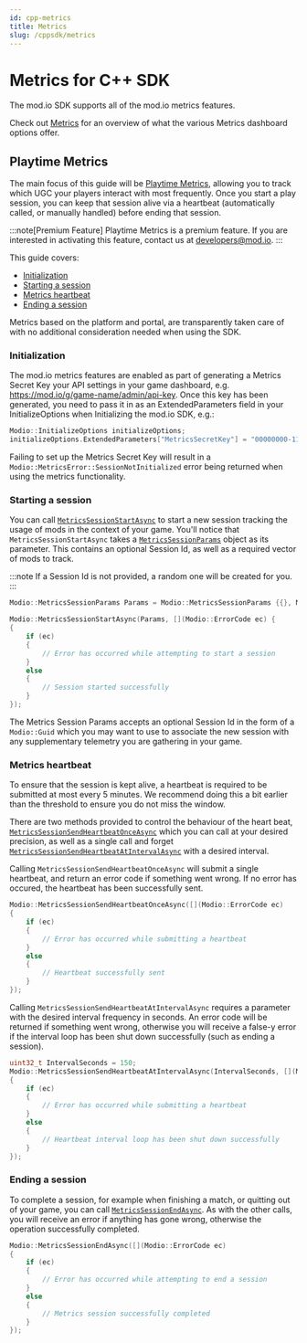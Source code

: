 ```yaml
---
id: cpp-metrics
title: Metrics
slug: /cppsdk/metrics
---
```


# Metrics for C++ SDK

The mod.io SDK supports all of the mod.io metrics features. 

Check out [Metrics](/metrics) for an overview of what the various Metrics dashboard options offer.

## Playtime Metrics

The main focus of this guide will be [Playtime Metrics](/metrics/game#play-sessions), allowing you to track which UGC your players interact with most frequently. Once you start a play session, you can keep that session alive via a heartbeat (automatically called, or manually handled) before ending that session. 

:::note[Premium Feature]
Playtime Metrics is a premium feature. If you are interested in activating this feature, contact us at developers@mod.io.
:::

This guide covers:

* [Initialization](#initialization)
* [Starting a session](#starting-a-session)
* [Metrics heartbeat](#metrics-heartbeat)
* [Ending a session](#ending-a-session)

Metrics based on the platform and portal, are transparently taken care of with no additional consideration needed when using the SDK.

### Initialization

The mod.io metrics features are enabled as part of generating a Metrics Secret Key your API settings in your game dashboard, e.g. https://mod.io/g/game-name/admin/api-key. Once this key has been generated, you need to pass it in as an ExtendedParameters field in your InitializeOptions when Initializing the mod.io SDK, e.g.:


```cpp
Modio::InitializeOptions initializeOptions;
initializeOptions.ExtendedParameters["MetricsSecretKey"] = "00000000-1111-2222-3333-444444444444";
```

Failing to set up the Metrics Secret Key will result in a `Modio::MetricsError::SessionNotInitialized` error being returned when using the metrics functionality.

### Starting a session

You can call [`MetricsSessionStartAsync`](/cppsdk/refdocs#metricssessionstartasync) to start a new session tracking the usage of mods in the context of your game. You'll notice that `MetricsSessionStartAsync` takes a [`MetricsSessionParams`](/cppsdk/refdocs#MetricsSessionParams) object as its parameter. This contains an optional Session Id, as well as a required vector of mods to track.

:::note
If a Session Id is not provided, a random one will be created for you.
:::

```cpp
Modio::MetricsSessionParams Params = Modio::MetricsSessionParams {{}, ModIds};

Modio::MetricsSessionStartAsync(Params, [](Modio::ErrorCode ec) {
{
	if (ec)
	{
		// Error has occurred while attempting to start a session
	}
	else
	{
		// Session started successfully
	}
});
```

The Metrics Session Params accepts an optional Session Id in the form of a `Modio::Guid` which you may want to use to associate the new session with any supplementary telemetry you are gathering in your game.

### Metrics heartbeat

To ensure that the session is kept alive, a heartbeat is required to be submitted at most every 5 minutes. We recommend doing this a bit earlier than the threshold to ensure you do not miss the window.

There are two methods provided to control the behaviour of the heart beat, [`MetricsSessionSendHeartbeatOnceAsync`](/cppsdk/refdocs#metricssessionsendheartbeatonceasync) which you can call at your desired precision, as well as a single call and forget [`MetricsSessionSendHeartbeatAtIntervalAsync`](/cppsdk/refdocs#metricssessionsendheartbeatatintervalasync) with a desired interval.

Calling `MetricsSessionSendHeartbeatOnceAsync` will submit a single heartbeat, and return an error code if something went wrong. If no error has occured, the heartbeat has been successfully sent.


```cpp
Modio::MetricsSessionSendHeartbeatOnceAsync([](Modio::ErrorCode ec) 
{
	if (ec)
	{
		// Error has occurred while submitting a heartbeat
	}
	else
	{
		// Heartbeat successfully sent
	}
});
```

Calling `MetricsSessionSendHeartbeatAtIntervalAsync` requires a parameter with the desired interval frequency in seconds. An error code will be returned if something went wrong, otherwise you will receive a false-y error if the interval loop has been shut down successfully (such as ending a session).

```cpp
uint32_t IntervalSeconds = 150;
Modio::MetricsSessionSendHeartbeatAtIntervalAsync(IntervalSeconds, [](Modio::ErrorCode ec) 
{
	if (ec)
	{
		// Error has occurred while submitting a heartbeat
	}
	else
	{
		// Heartbeat interval loop has been shut down successfully
	}
});
```

### Ending a session

To complete a session, for example when finishing a match, or quitting out of your game, you can call [`MetricsSessionEndAsync`](/cppsdk/refdocs#metricssessionendasync).
As with the other calls, you will receive an error if anything has gone wrong, otherwise the operation successfully completed.

```cpp
Modio::MetricsSessionEndAsync([](Modio::ErrorCode ec) 
{
	if (ec)
	{
		// Error has occurred while attempting to end a session
	}
	else
	{
		// Metrics session successfully completed
	}
});
```